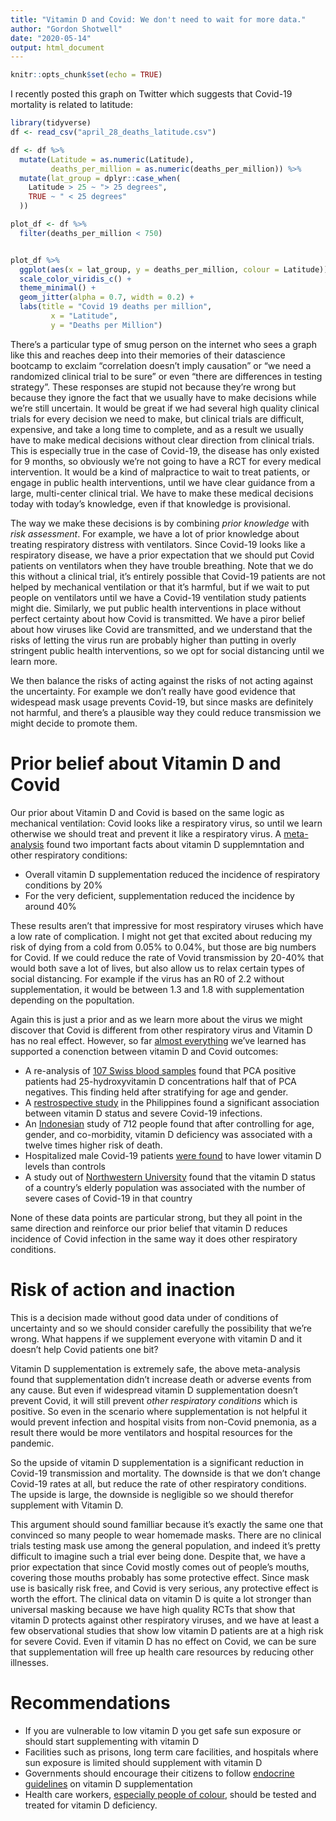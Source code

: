 ```yaml
---
title: "Vitamin D and Covid: We don't need to wait for more data."
author: "Gordon Shotwell"
date: "2020-05-14"
output: html_document
---
```


```r
knitr::opts_chunk$set(echo = TRUE)
```



I recently posted this graph on Twitter which suggests that Covid-19 mortality is related to latitude:

```r
library(tidyverse)
df <- read_csv("april_28_deaths_latitude.csv")

df <- df %>% 
  mutate(Latitude = as.numeric(Latitude),
         deaths_per_million = as.numeric(deaths_per_million)) %>% 
  mutate(lat_group = dplyr::case_when(
    Latitude > 25 ~ "> 25 degrees",
    TRUE ~ " < 25 degrees"
  ))

plot_df <- df %>% 
  filter(deaths_per_million < 750)


plot_df %>% 
  ggplot(aes(x = lat_group, y = deaths_per_million, colour = Latitude)) +
  scale_color_viridis_c() +
  theme_minimal() +
  geom_jitter(alpha = 0.7, width = 0.2) +
  labs(title = "Covid 19 deaths per million",
         x = "Latitude",
         y = "Deaths per Million")
```

There's a particular type of smug person on the internet who sees a graph like this and reaches deep into their memories of their datascience bootcamp to exclaim "correlation doesn't imply causation" or "we need a randomized clinical trial to be sure" or even "there are differences in testing strategy". 
These responses are stupid not because they're wrong but because they ignore the fact that we usually have to make decisions while we're still uncertain. 
It would be great if we had several high quality clinical trials for every decision we need to make, but clinical trials are difficult, expensive, and take a long time to complete,
and  as a result we usually have to make medical decisions without clear direction from clinical trials. 
This is especially true in the case of Covid-19, the disease has only existed for 9 months, so obviously we're not going to have a RCT for every medical intervention.
It would be a kind of malpractice to wait to treat patients, or engage in public health interventions, until we have clear guidance from a large, multi-center clinical trial. 
We have to make these medical decisions today with today's knowledge, even if that knowledge is provisional. 

The way we make these decisions is by combining _prior knowledge_ with _risk assessment_. 
For example, we have a lot of prior knowledge about treating respiratory distress with ventilators. 
Since Covid-19 looks like a respiratory disease, we have a prior expectation that we should put Covid patients on ventilators when they have trouble breathing. 
Note that we do this without a clinical trial, it's entirely possible that Covid-19 patients are not helped by mechanical ventilation or that it's harmful, but if we wait to put people on ventilators until we have a Covid-19 ventilation study patients might die.
Similarly, we put public health interventions in place without perfect certainty about how Covid is transmitted. 
We have a piror belief about how viruses like Covid are transmitted, and we understand that the risks of letting the virus run are probably higher than putting in overly stringent public health interventions, so we opt for social distancing until we learn more. 

We then balance the risks of acting against the risks of not acting against the uncertainty. 
For example we don't really have good evidence that widespead mask usage prevents Covid-19, but since masks are definitely not harmful, and there's a plausible way they could reduce transmission we might decide to promote them. 

# Prior belief about Vitamin D and Covid

Our prior about Vitamin D and Covid is based on the same logic as mechanical ventilation: 
Covid looks like a respiratory virus, so until we learn otherwise we should treat and prevent it like a respiratory virus. 
A [meta-analysis](https://www.sciencedirect.com/science/article/pii/S1871402120301156) found two important facts about vitamin D supplemntation and other respiratory conditions:

- Overall vitamin D supplementation reduced the incidence of respiratory conditions by 20%
- For the very deficient, supplementation reduced the incidence by around 40%

These results aren't that impressive for most respiratory viruses which have a low rate of complication. 
I might not get that excited about reducing my risk of dying from a cold from 0.05% to 0.04%, but those are big numbers for Covid.
If we could reduce the rate of Vovid transmission by 20-40% that would both save a lot of lives, but also allow us to relax certain types of social distancing. 
For example if the virus has an R0 of 2.2 without supplementation, it would be between 1.3 and 1.8 with supplementation depending on the popultation.

Again this is just a prior and as we learn more about the virus we might discover that Covid is different from other respiratory virus and Vitamin D has no real effect. 
However, so far [almost everything](https://github.com/GShotwell/vitamin_d_covid) we've learned has supported a conenction between vitamin D and Covid outcomes:

- A re-analysis of [107 Swiss blood samples](https://www.mdpi.com/2072-6643/12/5/1359/htm) found that PCA positive patients had 25-hydroxyvitamin D concentrations half that of PCA negatives. This finding held after stratifying for age and gender.  
- A [restrospective study](https://papers.ssrn.com/sol3/papers.cfm?abstract_id=3571484) in the Philippines found a significant association between vitamin D status and severe Covid-19 infections.
- An [Indonesian](https://papers.ssrn.com/sol3/papers.cfm?abstract_id=3585561) study of 712 people found that after controlling for age, gender, and co-morbidity, vitamin D deficiency was associated with a twelve times higher risk of death.
- Hospitalized male Covid-19 patients [were found](https://www.medrxiv.org/content/10.1101/2020.05.01.20079376v1) to have lower vitamin D levels than controls
- A study out of [Northwestern University](https://www.medrxiv.org/content/10.1101/2020.04.08.20058578v3.full.pdf) found that the vitamin D status of a country's elderly population was associated with the number of severe cases of Covid-19 in that country

None of these data points are particular strong, but they all point in the same direction and reinforce our prior belief that vitamin D reduces incidence of Covid infection in the same way it does other respiratory conditions. 

# Risk of action and inaction

This is a decision made without good data under of conditions of uncertainty and so we should consider carefully the possibility that we're wrong. 
What happens if we supplement everyone with vitamin D and it doesn't help Covid patients one bit?

Vitamin D supplementation is extremely safe, the above meta-analysis found that supplementation didn't increase death or adverse events from any cause. 
But even if widespread vitamin D supplementation doesn't prevent Covid, it will still prevent _other respiratory conditions_ which is positive.
So even in the scenario where supplementation is not helpful it would prevent infection and hospital visits from non-Covid pnemonia, as a result there would be more ventilators and hospital resources for the pandemic.

So the upside of vitamin D supplementation is a significant reduction in Covid-19 transmission and mortality. 
The downside is that we don't change Covid-19 rates at all, but reduce the rate of other respiratory conditions.  
The upside is large, the downside is negligible so we should therefor supplement with Vitamin D. 

This argument should sound familliar because it's exactly the same one that convinced so many people to wear homemade masks.
There are no clinical trials testing mask use among the general population, 
and indeed it's pretty difficult to imagine such a trial ever being done. 
Despite that, we have a prior expectation that since Covid mostly comes out of people's mouths, 
covering those mouths probably has some protective effect.
Since mask use is basically risk free, and Covid is very serious, any protective effect is worth the effort.
The clinical data on vitamin D is quite a lot stronger than universal masking because we have high quality RCTs that show that vitamin D protects against other respiratory viruses, and we have at least a few observational studies that show low vitamin D patients are at a high risk for severe Covid.
Even if vitamin D has no effect on Covid, we can be sure that supplementation will free up health care resources by reducing other illnesses.

# Recommendations

- If you are vulnerable to low vitamin D you get safe sun exposure or should start supplementing with vitamin D
- Facilities such as prisons, long term care facilities, and hospitals where sun exposure is limited should supplement with vitamin D
- Governments should encourage their citizens to follow [endocrine guidelines](https://www.healio.com/endocrinology/practice-management/news/online/%7Bf7557f26-0d85-4ec8-a33a-ef05f41e0e94%7D/endocrine-society-publishes-clinical-practice-guidelines-for-vitamin-d-deficiency) on vitamin D supplementation
- Health care workers, [especially people of colour](http://www.pulsetoday.co.uk/news/bapio-addresses-nhs-employers-over-high-mortality-rates-among-bame-staff/20040687.article), should be tested and treated for vitamin D deficiency.